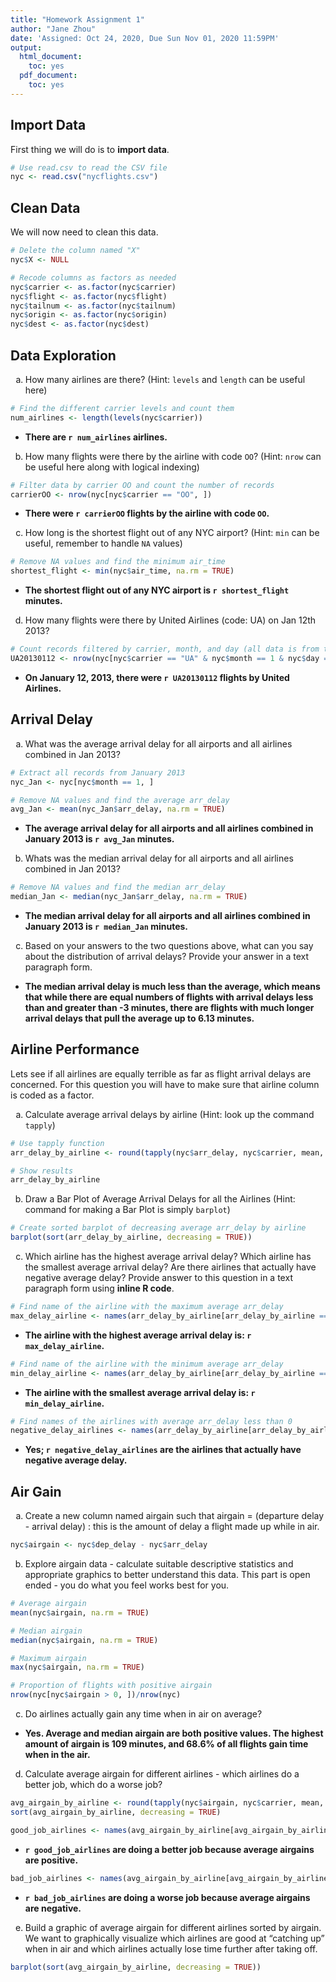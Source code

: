 ```yaml
---
title: "Homework Assignment 1"
author: "Jane Zhou"
date: 'Assigned: Oct 24, 2020, Due Sun Nov 01, 2020 11:59PM'
output:
  html_document:
    toc: yes
  pdf_document:
    toc: yes
---
```

## Import Data

First thing we will do is to **import data**.

```r
# Use read.csv to read the CSV file
nyc <- read.csv("nycflights.csv")

```

## Clean Data

We will now need to clean this data.

```r
# Delete the column named "X"
nyc$X <- NULL

# Recode columns as factors as needed
nyc$carrier <- as.factor(nyc$carrier)
nyc$flight <- as.factor(nyc$flight)
nyc$tailnum <- as.factor(nyc$tailnum)
nyc$origin <- as.factor(nyc$origin)
nyc$dest <- as.factor(nyc$dest)

```

## Data Exploration

a) How many airlines are there? (Hint: `levels` and `length` can be useful here)
```r
# Find the different carrier levels and count them
num_airlines <- length(levels(nyc$carrier))
```
- **There are `r num_airlines` airlines.**

b) How many flights were there by the airline with code `OO`? (Hint: `nrow` can be useful here along with logical indexing)
```r
# Filter data by carrier OO and count the number of records
carrierOO <- nrow(nyc[nyc$carrier == "OO", ])
```
- **There were `r carrierOO` flights by the airline with code `OO`.**

c) How long is the shortest flight out of any NYC airport? (Hint: `min` can be useful, remember to handle `NA` values)
```r
# Remove NA values and find the minimum air_time
shortest_flight <- min(nyc$air_time, na.rm = TRUE)
```
- **The shortest flight out of any NYC airport is `r shortest_flight` minutes.**

d) How many flights were there by United Airlines (code: UA) on Jan 12th 2013?
```r
# Count records filtered by carrier, month, and day (all data is from the year 2013)
UA20130112 <- nrow(nyc[nyc$carrier == "UA" & nyc$month == 1 & nyc$day == 12, ])
```
- **On January 12, 2013, there were `r UA20130112` flights by United Airlines.**

## Arrival Delay

a) What was the average arrival delay for all airports and all airlines combined in Jan 2013? 
```r
# Extract all records from January 2013
nyc_Jan <- nyc[nyc$month == 1, ]

# Remove NA values and find the average arr_delay
avg_Jan <- mean(nyc_Jan$arr_delay, na.rm = TRUE)
```
- **The average arrival delay for all airports and all airlines combined in January 2013 is `r avg_Jan` minutes.**

b) Whats was the median arrival delay for all airports and all airlines combined in Jan 2013?
```r
# Remove NA values and find the median arr_delay 
median_Jan <- median(nyc_Jan$arr_delay, na.rm = TRUE)
```
- **The median arrival delay for all airports and all airlines combined in January 2013 is `r median_Jan` minutes.**

c) Based on your answers to the two questions above, what can you say about the distribution of arrival delays? Provide your answer in a text paragraph form.

- **The median arrival delay is much less than the average, which means that while there are equal numbers of flights with arrival delays less than and greater than -3 minutes, there are flights with much longer arrival delays that pull the average up to 6.13 minutes.**

## Airline Performance

Lets see if all airlines are equally terrible as far as flight arrival delays are concerned. For this question you will have to make sure that airline column is coded as a factor.

a) Calculate average arrival delays by airline (Hint: look up the command `tapply`)
```r
# Use tapply function
arr_delay_by_airline <- round(tapply(nyc$arr_delay, nyc$carrier, mean, na.rm = TRUE), 2)

# Show results
arr_delay_by_airline
```

b) Draw a Bar Plot of Average Arrival Delays for all the Airlines (Hint: command for making a Bar Plot is simply `barplot`)
```r
# Create sorted barplot of decreasing average arr_delay by airline
barplot(sort(arr_delay_by_airline, decreasing = TRUE))
```

c) Which airline has the highest average arrival delay? Which airline has the smallest average arrival delay? Are there airlines that actually have negative average delay? Provide answer to this question in a text paragraph form using **inline R code**.
```r
# Find name of the airline with the maximum average arr_delay
max_delay_airline <- names(arr_delay_by_airline[arr_delay_by_airline == max(arr_delay_by_airline)])
```
- **The airline with the highest average arrival delay is: `r max_delay_airline`.**
```r
# Find name of the airline with the minimum average arr_delay
min_delay_airline <- names(arr_delay_by_airline[arr_delay_by_airline == min(arr_delay_by_airline)])
```
- **The airline with the smallest average arrival delay is: `r min_delay_airline`.**
```r
# Find names of the airlines with average arr_delay less than 0
negative_delay_airlines <- names(arr_delay_by_airline[arr_delay_by_airline < 0])
```
- **Yes; `r negative_delay_airlines` are the airlines that actually have negative average delay.**

## Air Gain

a) Create a new column named airgain such that airgain = (departure delay - arrival delay) : this is the amount of delay a flight made up while in air.
```r
nyc$airgain <- nyc$dep_delay - nyc$arr_delay
```

b) Explore airgain data - calculate suitable descriptive statistics and appropriate graphics to better understand this data. This part is open ended - you do what you feel works best for you.
```r
# Average airgain
mean(nyc$airgain, na.rm = TRUE)

# Median airgain
median(nyc$airgain, na.rm = TRUE)

# Maximum airgain
max(nyc$airgain, na.rm = TRUE)

# Proportion of flights with positive airgain
nrow(nyc[nyc$airgain > 0, ])/nrow(nyc)
```


c) Do airlines actually gain any time when in air on average? 
- **Yes. Average and median airgain are both positive values. The highest amount of airgain is 109 minutes, and 68.6% of all flights gain time when in the air.**

d) Calculate average airgain for different airlines - which airlines do a better job, which do a worse job? 
```r
avg_airgain_by_airline <- round(tapply(nyc$airgain, nyc$carrier, mean, na.rm = TRUE), 2)
sort(avg_airgain_by_airline, decreasing = TRUE)
```
```r
good_job_airlines <- names(avg_airgain_by_airline[avg_airgain_by_airline > 0])
```
- **`r good_job_airlines` are doing a better job because average airgains are positive.**
```r
bad_job_airlines <- names(avg_airgain_by_airline[avg_airgain_by_airline < 0])
```
- **`r bad_job_airlines` are doing a worse job because average airgains are negative.**

e) Build a graphic of average airgain for different airlines sorted by airgain. We want to graphically visualize which airlines are good at "catching up" when in air and which airlines actually lose time further after taking off.
```r
barplot(sort(avg_airgain_by_airline, decreasing = TRUE))
```